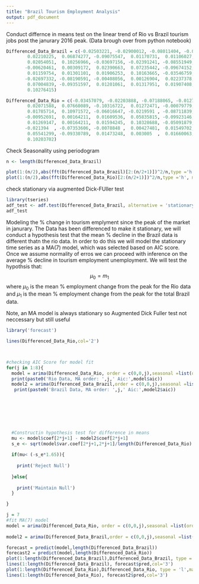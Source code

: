 ---
title: "Brazil Tourism Employment Analysis"
output: pdf_document
---



Conduct differnce in means test on the linear trend of Rio vs Brazil tourism jobs post the janurary 2016 peak. (Data brough over from python notebook)

```{r}


Differenced_Data_Brazil = c(-0.02503221, -0.02900012, -0.08011404, -0.01252862,  0.00611218,
        0.02210225,  0.06874277, -0.09075547,  0.01170731,  0.01106027,
        0.02054051,  0.10256966, -0.03697156, -0.02391241, -0.08551949,
       -0.00620461,  0.00309172,  0.02390663,  0.07235442, -0.09674152,
        0.01159754,  0.01301101,  0.01906253,  0.10163665, -0.03546759,
       -0.02697332, -0.08190591, -0.00408056,  0.00126904,  0.02237378,
        0.07004839, -0.09351597,  0.01201061,  0.01317951,  0.01907408,
        0.10276415)

Differenced_Data_Rio = c(-0.03457079, -0.02203888, -0.07188065, -0.0127779 ,  0.01459286,
        0.02071588,  0.07660089, -0.10316722,  0.01272471, -0.00079779,
        0.01785714,  0.10971572, -0.06016647, -0.0219591 , -0.08711839,
       -0.00952691,  0.00164211,  0.01609536,  0.05835815, -0.09923146,
        0.01269147,  0.00164211,  0.01594245,  0.10328688, -0.05091879,
       -0.021394  , -0.07353606, -0.0078848 ,  0.00427481,  0.01549702,
        0.05541299, -0.09330789,  0.01473248,  0.003005  ,  0.01660063,
        0.10203702)


```

Check Seasonality using periodogram
```{r}
n <- length(Differenced_Data_Brazil)

plot(1:(n/2),abs(fft(Differenced_Data_Brazil)[2:(n/2+1)])^2/n,type ='h', main ='Spectral Estimate',xlab= 'Frequency' )
plot(1:(n/2),abs(fft(Differenced_Data_Rio)[2:(n/2+1)])^2/n,type ='h', main ='Spectral Estimate',xlab= 'Frequency' )

```

check stationary via augmented Dick-FUller test

```{r}
library(tseries)
adf_test <- adf.test(Differenced_Data_Brazil, alternative = 'stationary')
adf_test
```

Modeling the % change in tourism emplyment since the peak of the market in janurary.  The Data has been differenced to make it stationary, we will conduct a hypothesis test that the mean % decline in the Brazil data is different thatn the rio data.  In order to do this we will model the stationary time series as a MA(7) model, which was selected based on AIC score. Once we assume normality of erros we can proceed with inference on the average % decline in tourism employment unemployment. We will test the hypothsis that:
$$\mu_0 = m_1 $$ where $\mu_0$ is the mean % employment change from the peak for the Rio data and $\mu_1$ is the mean % employment change from the peak for the total Brazil data.

Note, an MA model is always stationary so Augmented Dick Fuller test not neccessary but still useful

```{r}

library('forecast')

lines(Differenced_Data_Rio,col='2')



#checking AIC Score for model fit
for(j in 1:8){
  model = arima(Differenced_Data_Rio, order = c(0,0,j),seasonal =list(order = c(0,0,j), period = 12))
  print(paste0('Rio Data, MA order: ',j,' Aic:',model$aic))
  model2 = arima(Differenced_Data_Brazil,order = c(0,0,j),seasonal =list(order = c(0,0,j), period = 12))
   print(paste0('Brazil Data, MA order: ',j,' Aic:',model2$aic))
  




  
  
  #Constructin hypothesis test for difference in means
  mu <- model$coef[2*j+1] - model2$coef[2*j+1]
  s_e <- sqrt(model$var.coef[2*j+1,2*j+1]/length(Differenced_Data_Rio) + model2$var.coef[2*j+1,2*j+1]/length(Differenced_Data_Brazil))
  
  if(mu< (-s_e*1.65)){
    
    print('Reject Null')
    
  }else{
    
    print('Maintain Null')
  }

}

j = 7
#fit MA(7) model
model = arima(Differenced_Data_Rio, order = c(0,0,j),seasonal =list(order = c(0,0,j), period = 12))
  
model2 = arima(Differenced_Data_Brazil,order = c(0,0,j),seasonal =list(order = c(0,0,j), period = 12))

forecast = predict(model,length(Differenced_Data_Brazil))
forecast2 = predict(model,length(Differenced_Data_Rio))
plot(1:length(Differenced_Data_Brazil),Differenced_Data_Brazil, type = 'l',main='Brazil tourism % employment Change from peak + MA(7) fit')
lines(1:length(Differenced_Data_Brazil), forecast$pred,col='3')
plot(1:length(Differenced_Data_Rio),Differenced_Data_Rio, type = 'l',main='Rio tourism % employment Change from peak + MA(7) fit')
lines(1:length(Differenced_Data_Rio), forecast2$pred,col='3')

```
